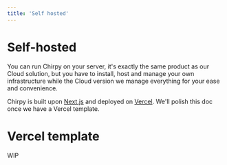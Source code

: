 ```yaml
---
title: 'Self hosted'
---
```


# Self-hosted

You can run Chirpy on your server, it's exactly the same product as our Cloud solution, but you have to install, host and manage your own infrastructure while the Cloud version we manage everything for your ease and convenience.

Chirpy is built upon [Next.js](https://nextjs.org/) and deployed on [Vercel](https://vercel.com/). We'll polish this doc once we have a Vercel template.

# Vercel template

WIP
